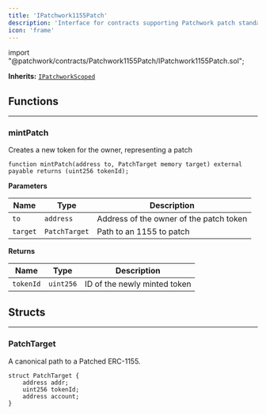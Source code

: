 ```yaml
---
title: 'IPatchwork1155Patch'
description: 'Interface for contracts supporting Patchwork patch standard'
icon: 'frame'
---
```




<Info>
<div class="border-b border-zinc-500/20 dark:border-zinc-500/30 pb-4 flex" style={{gap: '4px', fontFamily: 'var(--font-jetbrains-mono)'}}>
<span class="token keyword">import</span> <span class="token string">"@patchwork/contracts/Patchwork1155Patch/IPatchwork1155Patch.sol"</span><span class="token punctuation">;</span>
</div>

**Inherits:**
[`IPatchworkScoped`](/contracts/core/IPatchworkScoped)
</Info>


<Separator />

## Functions
---
### mintPatch

Creates a new token for the owner, representing a patch


```solidity
function mintPatch(address to, PatchTarget memory target) external payable returns (uint256 tokenId);
```
**Parameters**

|Name|Type|Description|
|----|----|-----------|
|`to`|`address`|Address of the owner of the patch token|
|`target`|`PatchTarget`|Path to an 1155 to patch|

**Returns**

|Name|Type|Description|
|----|----|-----------|
|`tokenId`|`uint256`|ID of the newly minted token|


<Separator />

## Structs
---
### PatchTarget
A canonical path to a Patched ERC-1155.


```solidity
struct PatchTarget {
    address addr;
    uint256 tokenId;
    address account;
}
```


